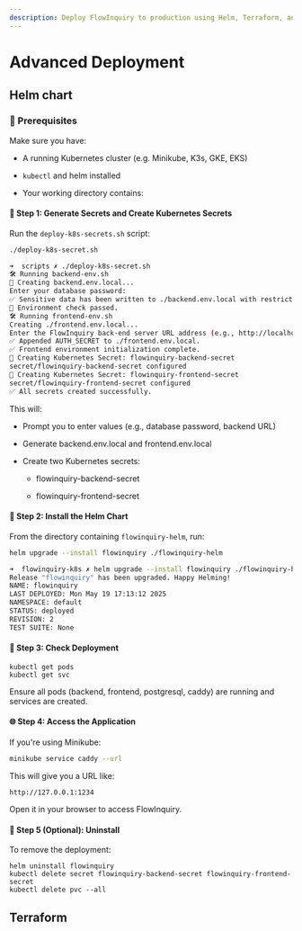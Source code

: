 ```yaml
---
description: Deploy FlowInquiry to production using Helm, Terraform, and Kubernetes. This guide covers infrastructure setup, configuration, scaling, and SSL support.
---
```



# Advanced Deployment

## Helm chart

### 🧰 Prerequisites

Make sure you have:

- A running Kubernetes cluster (e.g. Minikube, K3s, GKE, EKS)

- `kubectl` and helm installed

- Your working directory contains:

<FileTree>
  <FileTree.Folder name="flowinquiry-k8s/scripts" defaultOpen>
    <FileTree.File name="backend-env.sh" />
    <FileTree.File name="frontend-env.sh" />
    <FileTree.File name="deploy-k8s-secret.sh" />
  </FileTree.Folder>
</FileTree>

#### 🔧 Step 1: Generate Secrets and Create Kubernetes Secrets

Run the `deploy-k8s-secrets.sh` script:

```bash
./deploy-k8s-secret.sh

➜  scripts ✗ ./deploy-k8s-secret.sh
🛠️ Running backend-env.sh
🔐 Creating backend.env.local...
Enter your database password:
✅ Sensitive data has been written to ./backend.env.local with restricted permissions.
🌱 Environment check passed.
🛠️ Running frontend-env.sh
Creating ./frontend.env.local...
Enter the FlowInquiry back-end server URL address (e.g., http://localhost or http://localhost:8080): http://localhost:8080
✅ Appended AUTH_SECRET to ./frontend.env.local.
✅ Frontend environment initialization complete.
🔐 Creating Kubernetes Secret: flowinquiry-backend-secret
secret/flowinquiry-backend-secret configured
🔐 Creating Kubernetes Secret: flowinquiry-frontend-secret
secret/flowinquiry-frontend-secret configured
✅ All secrets created successfully.

```

This will:

- Prompt you to enter values (e.g., database password, backend URL)

- Generate backend.env.local and frontend.env.local

- Create two Kubernetes secrets:

  - flowinquiry-backend-secret

  - flowinquiry-frontend-secret

#### 🚀 Step 2: Install the Helm Chart

From the directory containing `flowinquiry-helm`, run:

```bash
helm upgrade --install flowinquiry ./flowinquiry-helm

➜  flowinquiry-k8s ✗ helm upgrade --install flowinquiry ./flowinquiry-helm
Release "flowinquiry" has been upgraded. Happy Helming!
NAME: flowinquiry
LAST DEPLOYED: Mon May 19 17:13:12 2025
NAMESPACE: default
STATUS: deployed
REVISION: 2
TEST SUITE: None
```

#### 🧪 Step 3: Check Deployment

```
kubectl get pods
kubectl get svc
```

Ensure all pods (backend, frontend, postgresql, caddy) are running and services are created.

#### 🌐 Step 4: Access the Application

If you're using Minikube:

```bash
minikube service caddy --url
```

This will give you a URL like:

```
http://127.0.0.1:1234
```

Open it in your browser to access FlowInquiry.

#### 🧹 Step 5 (Optional): Uninstall

To remove the deployment:

```
helm uninstall flowinquiry
kubectl delete secret flowinquiry-backend-secret flowinquiry-frontend-secret
kubectl delete pvc --all
```

## Terraform
